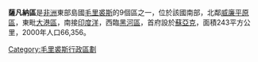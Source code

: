 {{Infobox settlement
<!-- See Template:Infobox settlement for additional fields and descriptions -->
| name                    = 薩凡納區
| native_name             = 
| native_name_lang        = <!-- ISO 639-2 code e.g. "fr" for French. If more than one, use {{lang}} instead -->
| settlement_type         = 
| image_skyline           = 
| image_alt               = 
| image_caption           = 
| image_flag              = 
| flag_alt                = 
| image_seal              = 
| seal_alt                = 
| image_shield            = 
| shield_alt              = 
| nickname                = 
| motto                   = 
| mottoeng                =
| image_map               = Mauritius-Savanne District.svg
| map_alt                 = 
| map_caption             = 
| pushpin_map             = 
| pushpin_label_position  = 
| pushpin_map_alt         = 
| pushpin_map_caption     = 
| latd  =  |latm  =  |lats  =  |latNS  = 
| longd =  |longm =  |longs =  |longEW = 
| coor_pinpoint           = 
| coordinates_type        = 
| coordinates_display     = inline,title
| coordinates_footnotes   = 
| subdivision_type        = 國家
| subdivision_name        = {{flag|Mauritius}}
| subdivision_type1       = 
| subdivision_name1       =  
| subdivision_type2       = 
| subdivision_name2       = 
| subdivision_type3       = 
| subdivision_name3       = 
| established_title       = 
| established_date        = 
| founder                 = 
<!-- seat, smaller parts ------->
| parts_type              = 
| parts_style             = 
| parts                   = 
| p1                      = 
| p2                      = 
| seat_type               = 首府
| seat                    = [[蘇亞克|蘇亞克]]
| government_footnotes    = 
| leader_party            = 
| leader_title            = 
| leader_name             = 
| unit_pref               = Metric<!-- or US or UK -->
| area_footnotes          = 
| area_total_km2          = 259
| area_land_km2           = 
| area_water_km2          = 
| area_water_percent      = 
| area_note               = 
| elevation_footnotes     = 
| elevation_m             = 
| population_footnotes    =  
| population_total        = 66,356
| population_as_of        = 2000
| population_density_km2  = 
| population_demonym      = 
| population_note         = 
| timezone1               = 
| utc_offset1             = 
| timezone1_DST           = 
| utc_offset1_DST         = 
| postal_code_type        = 
| postal_code             = 
| area_code_type          = 
| area_code               = 
| iso_code                = MU-SA ('''Sa'''vanne)
| website                 = <!-- {{URL|example.com}} -->
| footnotes               = 
}}

'''薩凡納區'''是[[非洲|非洲]]東部島國[[毛里裘斯|毛里裘斯]]的9個區之一，位於該國南部，北鄰[[威廉平原區|威廉平原區]]，東毗[[大港區_(毛里裘斯)|大港區]]，南接[[印度洋|印度洋]]，西臨[[黑河區|黑河區]]，首府設於[[蘇亞克|蘇亞克]]，面積243平方公里，2000年人口66,356。

{{coord|20|28|S|57|30|E|region:MU_type:adm1st_source:GNS-enwiki|display=title}}

{{MU Districts}}
{{青岛市的友好城市与友好合作城市}}
[[Category:毛里裘斯行政區劃|Category:毛里裘斯行政區劃]]